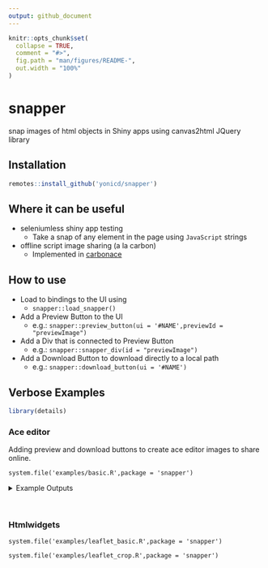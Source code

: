 ```yaml
---
output: github_document
---
```


<!-- README.md is generated from README.Rmd. Please edit that file -->

```r
knitr::opts_chunk$set(
  collapse = TRUE,
  comment = "#>",
  fig.path = "man/figures/README-",
  out.width = "100%"
)
```
# snapper
snap images of html objects in Shiny apps using canvas2html JQuery library

## Installation

```r
remotes::install_github('yonicd/snapper')
```

## Where it can be useful

  - seleniumless shiny app testing
    - Take a snap of any element in the page using `JavaScript` strings
  - offline script image sharing (a la carbon)
    - Implemented in  [carbonace](https://github.com/yonicd/carbonace)

## How to use

  - Load to bindings to the UI using 
    - `snapper::load_snapper()`
  - Add a Preview Button to the UI 
    - e.g.: `snapper::preview_button(ui = '#NAME',previewId = "previewImage")`
  - Add a Div that is connected to Preview Button
    - e.g.: `snapper::snapper_div(id = "previewImage")`
  - Add a Download Button to download directly to a local path
    - e.g.: `snapper::download_button(ui = '#NAME')`

## Verbose Examples



```r
library(details)
```

### Ace editor

Adding preview and download buttons to create ace editor images to share online.

```details
system.file('examples/basic.R',package = 'snapper')
```

<details><summary> Example Outputs </summary>

Default: 

```r
knitr::include_graphics(system.file('images/shinyAce.png',package = 'snapper'))
```

Saved Image:

```r
knitr::include_graphics(system.file('images/shinyAce_snap.png',package = 'snapper'))
```

Different Mode:

```r
knitr::include_graphics(system.file('images/shinyAce_python.png',package = 'snapper'))
```

Different Theme:

```r
knitr::include_graphics(system.file('images/shinyAce_chrome.png',package = 'snapper'))
```

</details>
<br>

### Htmlwidgets

```details
system.file('examples/leaflet_basic.R',package = 'snapper')
```

```details
system.file('examples/leaflet_crop.R',package = 'snapper')
```
